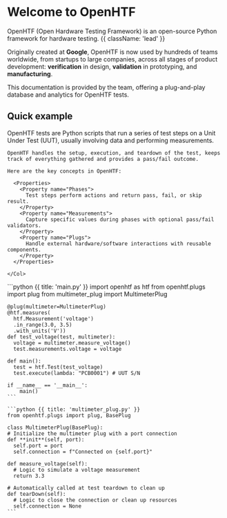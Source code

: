 
<HeroPattern />

# Welcome to OpenHTF

OpenHTF (Open Hardware Testing Framework) is an open-source Python framework for hardware testing. {{ className: 'lead' }}

Originally created at **Google**, OpenHTF is now used by hundreds of teams worldwide, from startups to large companies, across all stages of product development: **verification** in design, **validation** in prototyping, and **manufacturing**.

<LogoCloud />

This documentation is provided by the <TofuPilotLink utmMedium="landing" /> team, offering a plug-and-play database and analytics for OpenHTF tests.

## Quick example

<Row>
  <Col>
    OpenHTF tests are Python scripts that run a series of test steps on a Unit Under Test (UUT), usually involving data and performing measurements.

    OpenHTF handles the setup, execution, and teardown of the test, keeps track of everything gathered and provides a pass/fail outcome.

    Here are the key concepts in OpenHTF:

      <Properties>
        <Property name="Phases">
          Test steps perform actions and return pass, fail, or skip result.
        </Property>
        <Property name="Measurements">
          Capture specific values during phases with optional pass/fail validators.
        </Property>
        <Property name="Plugs">
          Handle external hardware/software interactions with reusable components.
        </Property>
      </Properties>

    </Col>

<Col>
  <CodeGroup title="Example">
    ```python {{ title: 'main.py' }}
    import openhtf as htf
    from openhtf.plugs import plug
    from multimeter_plug import MultimeterPlug

    @plug(multimeter=MultimeterPlug)
    @htf.measures(
      htf.Measurement('voltage')
      .in_range(3.0, 3.5)
      .with_units('V'))
    def test_voltage(test, multimeter):
      voltage = multimeter.measure_voltage()
      test.measurements.voltage = voltage

    def main():
      test = htf.Test(test_voltage)
      test.execute(lambda: "PCB0001") # UUT S/N

    if __name__ == '__main__':
        main()
    ```

    ```python {{ title: 'multimeter_plug.py' }}
    from openhtf.plugs import plug, BasePlug

    class MultimeterPlug(BasePlug):
    # Initialize the multimeter plug with a port connection
    def **init**(self, port):
      self.port = port
      self.connection = f"Connected on {self.port}"

    def measure_voltage(self):
      # Logic to simulate a voltage measurement
      return 3.3

    # Automatically called at test teardown to clean up
    def tearDown(self):
      # Logic to close the connection or clean up resources
      self.connection = None
    ```

  </CodeGroup>
</Col>
</Row>
